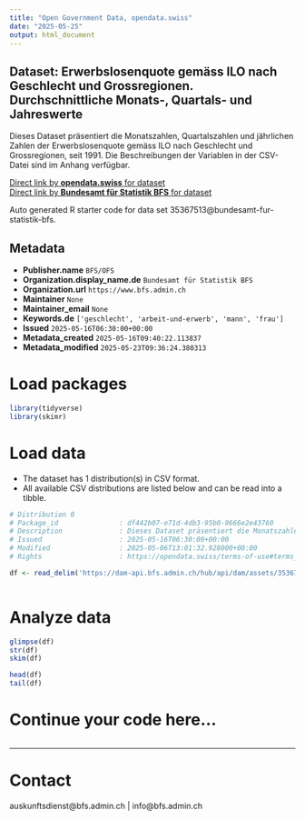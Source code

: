 ```yaml
---
title: "Open Government Data, opendata.swiss"
date: "2025-05-25"
output: html_document
---
```


## Dataset: Erwerbslosenquote gemäss ILO nach Geschlecht und Grossregionen. Durchschnittliche Monats-, Quartals- und Jahreswerte

Dieses Dataset präsentiert die Monatszahlen, Quartalszahlen und jährlichen Zahlen der Erwerbslosenquote gemäss ILO nach Geschlecht und Grossregionen, seit 1991. Die Beschreibungen der Variablen in der CSV-Datei sind im Anhang verfügbar.

[Direct link by **opendata.swiss** for dataset](https://opendata.swiss/de/dataset/erwerbslosenquote-gemass-ilo-nach-geschlecht-und-grossregionen-durchschnittliche-monats-quartal12)<br>
[Direct link by **Bundesamt für Statistik BFS** for dataset](https://www.bfs.admin.ch/asset/de/ts-x-03.03.01.04)

Auto generated R starter code for data set 35367513@bundesamt-fur-statistik-bfs.

## Metadata

- **Publisher.name** `BFS/OFS`
- **Organization.display_name.de** `Bundesamt für Statistik BFS`
- **Organization.url** `https://www.bfs.admin.ch`
- **Maintainer** `None`
- **Maintainer_email** `None`
- **Keywords.de** `['geschlecht', 'arbeit-und-erwerb', 'mann', 'frau']`
- **Issued** `2025-05-16T06:30:00+00:00`
- **Metadata_created** `2025-05-16T09:40:22.113837`
- **Metadata_modified** `2025-05-23T09:36:24.380313`


# Load packages

```r

library(tidyverse)
library(skimr)

```

# Load data

-   The dataset has 1 distribution(s) in CSV format.
-   All available CSV distributions are listed below and can be read into a tibble.

```r

# Distribution 0
# Package_id               : df442b07-e71d-4db3-95b0-9666e2e43760
# Description              : Dieses Dataset präsentiert die Monatszahlen, Quartalszahlen und jährlichen Zahlen der Erwerbslosenquote gemäss ILO nach Geschlecht und Grossregionen, seit 1991. Die Beschreibungen der Variablen in der CSV-Datei sind im Anhang verfügbar.
# Issued                   : 2025-05-16T06:30:00+00:00
# Modified                 : 2025-05-06T13:01:32.928000+00:00
# Rights                   : https://opendata.swiss/terms-of-use#terms_by_ask

df <- read_delim('https://dam-api.bfs.admin.ch/hub/api/dam/assets/35367521/master')



```

# Analyze data

```r

glimpse(df)
str(df)
skim(df)

head(df)
tail(df)

```

# Continue your code here...

```r

```

------------------------------------------------------------------------

# Contact

auskunftsdienst@bfs.admin.ch | info@bfs.admin.ch
